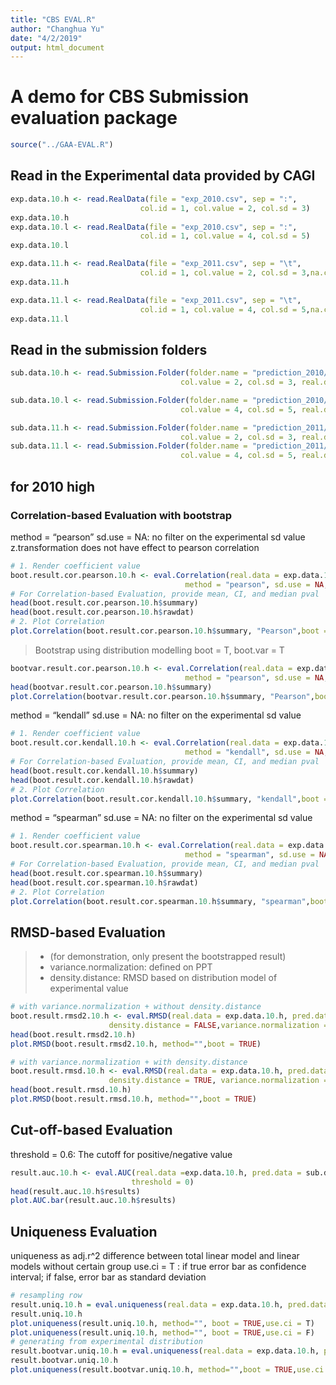 ```yaml
---
title: "CBS EVAL.R"
author: "Changhua Yu"
date: "4/2/2019"
output: html_document
---
```

# A demo for CBS Submission evaluation package
```r
source("../GAA-EVAL.R")
```

## Read in the Experimental data provided by CAGI
```r
exp.data.10.h <- read.RealData(file = "exp_2010.csv", sep = ":",
                             col.id = 1, col.value = 2, col.sd = 3)
exp.data.10.h
exp.data.10.l <- read.RealData(file = "exp_2010.csv", sep = ":",
                             col.id = 1, col.value = 4, col.sd = 5)
exp.data.10.l

exp.data.11.h <- read.RealData(file = "exp_2011.csv", sep = "\t",
                             col.id = 1, col.value = 2, col.sd = 3,na.character = 'NA')
exp.data.11.h

exp.data.11.l <- read.RealData(file = "exp_2011.csv", sep = "\t",
                             col.id = 1, col.value = 4, col.sd = 5,na.character = 'NA')
exp.data.11.l
```

## Read in the submission folders
```r
sub.data.10.h <- read.Submission.Folder(folder.name = "prediction_2010/",col.id = 1,
                                      col.value = 2, col.sd = 3, real.data = exp.data.10.h)

sub.data.10.l <- read.Submission.Folder(folder.name = "prediction_2010/",col.id = 1,
                                      col.value = 4, col.sd = 5, real.data = exp.data.10.l)

sub.data.11.h <- read.Submission.Folder(folder.name = "prediction_2011/",col.id = 1,
                                      col.value = 2, col.sd = 3, real.data = exp.data.11.h)
sub.data.11.l <- read.Submission.Folder(folder.name = "prediction_2011/",col.id = 1,
                                      col.value = 4, col.sd = 5, real.data = exp.data.11.l)
```

## for 2010 high
### Correlation-based Evaluation with bootstrap
  method = "pearson"
  sd.use = NA: no filter on the experimental sd value
  z.transformation does not have effect to pearson correlation

```r
# 1. Render coefficient value
boot.result.cor.pearson.10.h <- eval.Correlation(real.data = exp.data.10.h, pred.data = sub.data.10.h,
                                       method = "pearson", sd.use = NA,z.transform = F,boot = T)
# For Correlation-based Evaluation, provide mean, CI, and median pval
head(boot.result.cor.pearson.10.h$summary)
head(boot.result.cor.pearson.10.h$rawdat)
# 2. Plot Correlation
plot.Correlation(boot.result.cor.pearson.10.h$summary, "Pearson",boot = TRUE)
```

> Bootstrap using distribution modelling 
  boot = T, boot.var = T

```r
bootvar.result.cor.pearson.10.h <- eval.Correlation(real.data = exp.data.10.h, pred.data = sub.data.10.h,
                                       method = "pearson", sd.use = NA,z.transform = F,boot = T,boot.var = T)
head(bootvar.result.cor.pearson.10.h$summary)
plot.Correlation(bootvar.result.cor.pearson.10.h$summary, "Pearson",boot = TRUE)
```

  method = "kendall"
  sd.use = NA: no filter on the experimental sd value

```r
# 1. Render coefficient value
boot.result.cor.kendall.10.h <- eval.Correlation(real.data = exp.data.10.h, pred.data = sub.data.10.h,
                                       method = "kendall", sd.use = NA,z.transform = F,boot = T)
# For Correlation-based Evaluation, provide mean, CI, and median pval
head(boot.result.cor.kendall.10.h$summary)
head(boot.result.cor.kendall.10.h$rawdat)
# 2. Plot Correlation
plot.Correlation(boot.result.cor.kendall.10.h$summary, "kendall",boot = TRUE)
```

  method = "spearman"
  sd.use = NA: no filter on the experimental sd value

```r
# 1. Render coefficient value
boot.result.cor.spearman.10.h <- eval.Correlation(real.data = exp.data.10.h, pred.data = sub.data.10.h,
                                       method = "spearman", sd.use = NA,z.transform = F,boot = T)
# For Correlation-based Evaluation, provide mean, CI, and median pval
head(boot.result.cor.spearman.10.h$summary)
head(boot.result.cor.spearman.10.h$rawdat)
# 2. Plot Correlation
plot.Correlation(boot.result.cor.spearman.10.h$summary, "spearman",boot = TRUE)
```

## RMSD-based Evaluation 
>   - (for demonstration, only present the bootstrapped result)
    - variance.normalization: defined on PPT
    - density.distance: RMSD based on distribution model of experimental value
   
```r
# with variance.normalization + without density.distance
boot.result.rmsd2.10.h <- eval.RMSD(real.data = exp.data.10.h, pred.data = sub.data.10.h,sd.use = NA, 
                      density.distance = FALSE,variance.normalization = TRUE,boot = TRUE)
head(boot.result.rmsd2.10.h)
plot.RMSD(boot.result.rmsd2.10.h, method="",boot = TRUE)

# with variance.normalization + with density.distance
boot.result.rmsd.10.h <- eval.RMSD(real.data = exp.data.10.h, pred.data = sub.data.10.h,sd.use = NA, 
                      density.distance = TRUE, variance.normalization = TRUE, boot = TRUE)
head(boot.result.rmsd.10.h)
plot.RMSD(boot.result.rmsd.10.h, method="",boot = TRUE)
```

## Cut-off-based Evaluation
   threshold = 0.6: The cutoff for positive/negative value
```r
result.auc.10.h <- eval.AUC(real.data =exp.data.10.h, pred.data = sub.data.10.h, 
                           threshold = 0)
head(result.auc.10.h$results)
plot.AUC.bar(result.auc.10.h$results)
```

## Uniqueness Evaluation
   uniqueness as adj.r^2 difference between total linear model and linear models without certain group
   use.ci = T : if true error bar as confidence interval; if false, error bar as standard deviation
   
```r
# resampling row
result.uniq.10.h = eval.uniqueness(real.data = exp.data.10.h, pred.data = sub.data.10.h,boot = TRUE)
result.uniq.10.h
plot.uniqueness(result.uniq.10.h, method="", boot = TRUE,use.ci = T)
plot.uniqueness(result.uniq.10.h, method="", boot = TRUE,use.ci = F)
# generating from experimental distribution
result.bootvar.uniq.10.h = eval.uniqueness(real.data = exp.data.10.h, pred.data = sub.data.10.h,boot = TRUE,boot.var = T)
result.bootvar.uniq.10.h
plot.uniqueness(result.bootvar.uniq.10.h, method="",boot = TRUE,use.ci = F)
```


